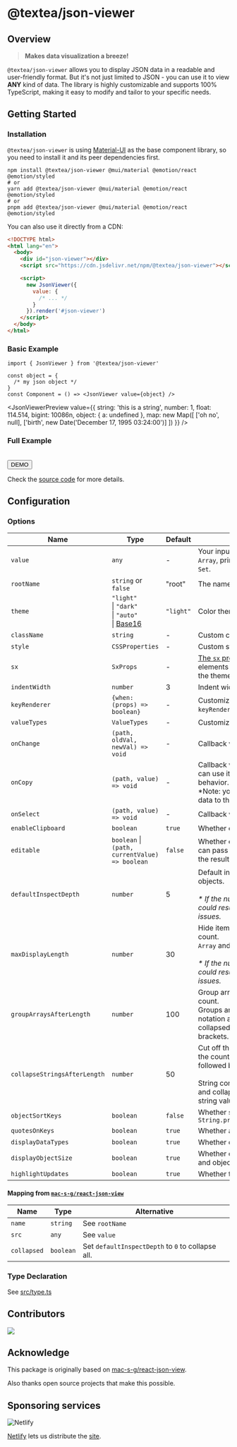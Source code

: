 
# @textea/json-viewer

## Overview

> **Makes data visualization a breeze!**

`@textea/json-viewer` allows you to display JSON data in a readable and user-friendly format. But it's not just limited to JSON - you can use it to view **ANY** kind of data. The library is highly customizable and supports 100% TypeScript, making it easy to modify and tailor to your specific needs.

## Getting Started

### Installation

`@textea/json-viewer` is using [Material-UI](https://mui.com/) as the base component library, so you need to install it and its peer dependencies first.

```shell
npm install @textea/json-viewer @mui/material @emotion/react @emotion/styled
# or
yarn add @textea/json-viewer @mui/material @emotion/react @emotion/styled
# or
pnpm add @textea/json-viewer @mui/material @emotion/react @emotion/styled
```

You can also use it directly from a CDN:

```html {5,8-12} filename="index.html"
<!DOCTYPE html>
<html lang="en">
  <body>
    <div id="json-viewer"></div>
    <script src="https://cdn.jsdelivr.net/npm/@textea/json-viewer"></script>

    <script>
      new JsonViewer({
        value: {
          /* ... */
        }
      }).render('#json-viewer')
    </script>
  </body>
</html>
```

### Basic Example

```tsx
import { JsonViewer } from '@textea/json-viewer'

const object = {
  /* my json object */
}
const Component = () => <JsonViewer value={object} />
```

<JsonViewerPreview
  value={{
    string: 'this is a string',
    number: 1,
    float: 114.514,
    bigint: 10086n,
    object: { a: undefined },
    map: new Map([
      ['oh no', null],
      ['birth', new Date('December 17, 1995 03:24:00')]
    ])
  }}
/>

### Full Example

<br />
<Button variant="contained" component={Link} href="/full">
  DEMO
</Button>

Check the [source code](https://github.com/TexteaInc/json-viewer/blob/main/docs/pages/full/index.tsx) for more details.

## Configuration

### Options

| Name                         | Type                                                                                                    | Default   | Description                                                                                                                                                                          |
| ---------------------------- | ------------------------------------------------------------------------------------------------------- | --------- | ------------------------------------------------------------------------------------------------------------------------------------------------------------------------------------ |
| `value`                      | `any`                                                                                                   | -         | Your input data. Any value, `object`, `Array`, primitive type, even `Map` or `Set`.                                                                                                  |
| `rootName`                   | `string` or `false`                                                                                     | "root"    | The name of the root value.                                                                                                                                                          |
| `theme`                      | `"light"` <br />\| `"dark"` <br />\| `"auto"` <br />\| [Base16](https://github.com/chriskempson/base16) | `"light"` | Color theme.                                                                                                                                                                         |
| `className`                  | `string`                                                                                                | -         | Custom class name.                                                                                                                                                                   |
| `style`                      | `CSSProperties`                                                                                         | -         | Custom style.                                                                                                                                                                        |
| `sx`                         | `SxProps`                                                                                               | -         | [The `sx` prop](https://mui.com/system/getting-started/the-sx-prop/) lets you style elements inline, using values from the theme.                                                    |
| `indentWidth`                | `number`                                                                                                | 3         | Indent width for nested objects                                                                                                                                                      |
| `keyRenderer`                | `{when: (props) => boolean}`                                                                            | -         | Customize a key, if `keyRenderer.when` returns `true`.                                                                                                                               |
| `valueTypes`                 | `ValueTypes`                                                                                            | -         | Customize value types.                                                                                                                                                               |
| `onChange`                   | `(path, oldVal, newVal) => void`                                                                        | -         | Callback when value changed.                                                                                                                                                         |
| `onCopy`                     | `(path, value) => void`                                                                                 | -         | Callback when value copied, you can use it to customize the copy behavior.<br />\*Note: you will have to write the data to the clipboard by yourself.                                |
| `onSelect`                   | `(path, value) => void`                                                                                 | -         | Callback when value selected.                                                                                                                                                        |
| `enableClipboard`            | `boolean`                                                                                               | `true`    | Whether enable clipboard feature.                                                                                                                                                    |
| `editable`                   | `boolean` \|<br />`(path, currentValue) => boolean`                                                     | `false`   | Whether enable edit feature. You can pass a function to customize the result.                                                                                                        |
| `defaultInspectDepth`        | `number`                                                                                                | 5         | Default inspect depth for nested objects.<br /><br />_\* If the number is set too large, it could result in performance issues._                                                     |
| `maxDisplayLength`           | `number`                                                                                                | 30        | Hide items after reaching the count.<br />`Array` and `Object` will be affected.<br /><br />_\* If the number is set too large, it could result in performance issues._              |
| `groupArraysAfterLength`     | `number`                                                                                                | 100       | Group arrays after reaching the count.<br />Groups are displayed with bracket notation and can be expanded and collapsed by clicking on the brackets.                                |
| `collapseStringsAfterLength` | `number`                                                                                                | 50        | Cut off the string after reaching the count. Collapsed strings are followed by an ellipsis.<br /><br />String content can be expanded and collapsed by clicking on the string value. |
| `objectSortKeys`             | `boolean`                                                                                               | `false`   | Whether sort keys through `String.prototype.localeCompare()`                                                                                                                         |
| `quotesOnKeys`               | `boolean`                                                                                               | `true`    | Whether add quotes on keys.                                                                                                                                                          |
| `displayDataTypes`           | `boolean`                                                                                               | `true`    | Whether display data type labels.                                                                                                                                                    |
| `displayObjectSize`          | `boolean`                                                                                               | `true`    | Whether display the size of array and object.                                                                                                                                        |
| `highlightUpdates`           | `boolean`                                                                                               | `true`    | Whether to highlight updates.                                                                                                                                                        |

#### Mapping from [`mac-s-g/react-json-view`](https://github.com/mac-s-g/react-json-view)

| Name        | Type      | Alternative                                       |
| ----------- | --------- | ------------------------------------------------- |
| `name`      | `string`  | See `rootName`                                    |
| `src`       | `any`     | See `value`                                       |
| `collapsed` | `boolean` | Set `defaultInspectDepth` to `0` to collapse all. |

### Type Declaration

See [src/type.ts](https://github.com/TexteaInc/json-viewer/blob/main/src/type.ts)

## Contributors

<a href="https://github.com/TexteaInc/json-viewer/graphs/contributors">
  <img src="https://opencollective.com/json-viewer/contributors.svg?width=890&button=false" />
</a>

## Acknowledge

This package is originally based on [mac-s-g/react-json-view](https://github.com/mac-s-g/react-json-view).

Also thanks open source projects that make this possible.

## Sponsoring services

![Netlify](https://www.netlify.com/v3/img/components/full-logo-light.svg)

[Netlify](https://www.netlify.com/) lets us distribute the [site](https://viewer.textea.io).
